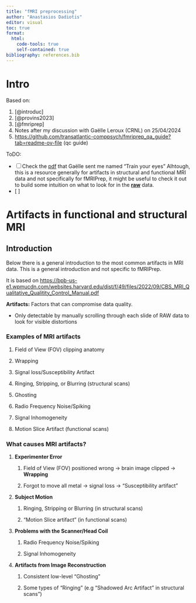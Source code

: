 ```yaml
---
title: "fMRI preprocessing"
author: "Anastasios Dadiotis"
editor: visual
toc: true
format:
  html:
    code-tools: true
    self-contained: true
bibliography: references.bib
---
```


# Intro

Based on:

1.  [@introduc]
2.  [@provins2023]
3.  [@fmriprep]
4.  Notes after my discussion with Gaëlle Leroux (CRNL) on 25/04/2024
5.  <https://github.com/transatlantic-comppsych/fmriprep_qa_guide?tab=readme-ov-file> (qc guide)

ToDO:

-   [ ] Check the [pdf](https://bpb-us-e1.wpmucdn.com/websites.harvard.edu/dist/f/49/files/2022/09/CBS_MRI_Qualitative_Qualitity_Control_Manual.pdf) that Gaëlle sent me named "Train your eyes" Alhtough, this is a resource generally for artifacts in structural and functional MRI data and not specifically for fMRIPrep, it might be useful to check it out to build some intuition on what to look for in the [**raw**]{.underline} data.
-   \[ \]

# Artifacts in functional and structural MRI

## Introduction

Below there is a general introduction to the most common artifacts in MRI data. This is a general introduction and not specific to fMRIPrep.

It is based on <https://bpb-us-e1.wpmucdn.com/websites.harvard.edu/dist/f/49/files/2022/09/CBS_MRI_Qualitative_Qualitity_Control_Manual.pdf>

**Artifacts:** Factors that can compromise data quality.

-   Only detectable by manually scrolling through each slide of RAW data to look for visible distortions

### Examples of MRI artifacts

1.  Field of View (FOV) clipping anatomy

2.  Wrapping

3.  Signal loss/Susceptibility Artifact

4.  Ringing, Stripping, or Blurring (structural scans)

5.  Ghosting

6.  Radio Frequency Noise/Spiking

7.  Signal Inhomogeneity

8.  Motion Slice Artifact (functional scans)

### What causes MRI artifacts?

1.  **Experimenter Error**

    1.  Field of View (FOV) positioned wrong -\> brain image clipped -\> **Wrapping**

    2.  Forgot to move all metal -\> signal loss -\> "Susceptibility artifact"

2.  **Subject Motion**

    1.  Ringing, Stripping or Blurring (in structural scans)

    2.  "Motion Slice artifact" (in functional scans)

3.  **Problems with the Scanner/Head Coil**

    1.  Radio Frequency Noise/Spiking

    2.  Signal Inhomogeneity

4.  **Artifacts from Image Reconstruction**

    1.  Consistent low-level "Ghosting"

    2.  Some types of "Ringing" (e.g "Shadowed Arc Artifact" in structural scans")
